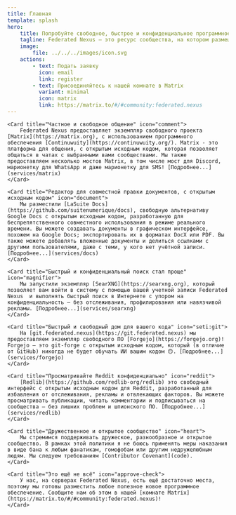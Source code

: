 ```yaml
---
title: Главная
template: splash
hero:
    title: Попробуйте свободное, быстрое и конфиденциальное программное обеспечение Federated Nexus
    tagline: Federated Nexus — это ресурс сообщества, на котором размещены несколько сервисов FOSS, в особенности федеративных, включая Matrix и Forgejo.
    image:
        file: ../../../images/icon.svg
    actions:
        - text: Подать заявку
          icon: email
          link: register
        - text: Присоединяйтесь к нашей комнате в Matrix
          variant: minimal
          icon: matrix
          link: https://matrix.to/#/#community:federated.nexus
---
```



<CardGrid>

    <Card title="Частное и свободное общение" icon="comment">
        Federated Nexus предоставляет экземпляр свободного проекта [Matrix](https://matrix.org), с использованием программного обеспечения [Continuwuity](https://continuwuity.org/). Matrix - это платформа для общения, с открытым исходным кодом, которая позволяет общаться в чатах с выбранными вами сообществами. Мы также предоставляем несколько мостов Matrix, в том числе мост для Discord, марионетку для WhatsApp и даже марионетку для SMS! [Подробнее...](services/matrix)
    </Card>

    <Card title="Редактор для совместной правки документов, с открытым исходным кодом" icon="document">
    	Мы разместили [LaSuite Docs](https://github.com/suitenumerique/docs), свободную альтернативу Google Docs с открытым исходным кодом, разработанную для беспрепятственного совместного использования в режиме реального времени. Вы можете создавать документы в графическом интерфейсе, похожем на Google Docs; экспортировать их в форматах DocX или PDF. Вы также можете добавлять вложенные документы и делиться ссылками с другими пользователями, даже с теми, у кого нет учётной записи. [Подробнее...](services/docs)
    </Card>

    <Card title="Быстрый и конфиденциальный поиск стал проще" icon="magnifier">
        Мы запустили экземпляр [SearXNG](https://searxng.org), который позволяет вам войти в систему с помощью вашей учетной записи Federated Nexus  и выполнять быстрый поиск в Интернете с упором на конфиденциальность — без отслеживания, профилирования или навязчивой рекламы. [Подробнее...](services/searxng)
    </Card>

    <Card title="Быстрый и свободный дом для вашего кода" icon="seti:git">
        На [git.federated.nexus](https://git.federated.nexus) мы предоставляем экземпляр свободного ПО [Forgejo](https://forgejo.org)! Forgejo — это git-forge с открытым исходным кодом, который (в отличие от GitHub) никогда не будет обучать ИИ вашим кодом 🙃. [Подробнее...](services/forgejo)
    </Card>

    <Card title="Просматривайте Reddit конфиденциально" icon="reddit">
    	[Redlib](https://github.com/redlib-org/redlib) это свободный интерфейс с открытым исходным кодом для Reddit, разработанный для избавления от отслеживания, рекламы и отвлекающих факторов. Вы можете просматривать публикации, читать комментарии и подписываться на сообщества — без лишних проблем и шпионского ПО. [Подробнее...](services/redlib)
    </Card>

    <Card title="Дружественное и открытое сообщество" icon="heart">
        Мы стремимся поддерживать дружеское, разнообразное и открытое сообщество. В рамках этой политики я не боюсь применять меры наказания в виде бана к любым фанатикам, гомофобам или другим недружелюбным людям. Мы следуем требованиям [Contributor Covenant](code).
    </Card>

    <Card title="Это ещё не всё" icon="approve-check">
        У нас, на серверах Federated Nexus, есть ещё достаточно места, поэтому мы готовы разместить любое полезное новое программное обеспечение. Сообщите нам об этом в нашей [комнате Matrix](https://matrix.to/#/#community:federated.nexus)!
    </Card>

</CardGrid>
